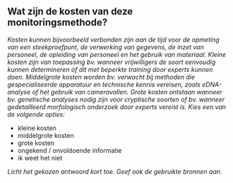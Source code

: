 

## Wat zijn de kosten van deze monitoringsmethode?

*Kosten kunnen bijvoorbeeld verbonden zijn aan de tijd voor de opmeting van een steekproefpunt, de verwerking van gegevens, de inzet van personeel, de opleiding van personeel en het gebruik van materiaal. Kleine kosten zijn van toepassing bv. wanneer vrijwilligers de soort eenvoudig kunnen determineren of dit met beperkte training door experts kunnen doen. Middelgrote kosten worden bv. verwacht bij methoden die gespecialiseerde apparatuur en technische kennis vereisen, zoals eDNA-analyse of het gebruik van cameravallen. Grote kosten ontstaan wanneer bv. genetische analyses nodig zijn voor cryptische soorten of bv. wanneer gedetailleerd morfologisch onderzoek door experts vereist is. Kies een van de volgende opties:*

- kleine kosten
- middelgrote kosten
- grote kosten
- ongekend / onvoldoende informatie
- ik weet het niet

*Licht het gekozen antwoord kort toe. Geef ook de gebruikte bronnen aan.*

&nbsp;


